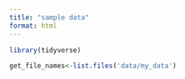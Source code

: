 ```yaml
---
title: "sample data"
format: html
---
```


```r

library(tidyverse)

get_file_names<-list.files('data/my_data')

```

